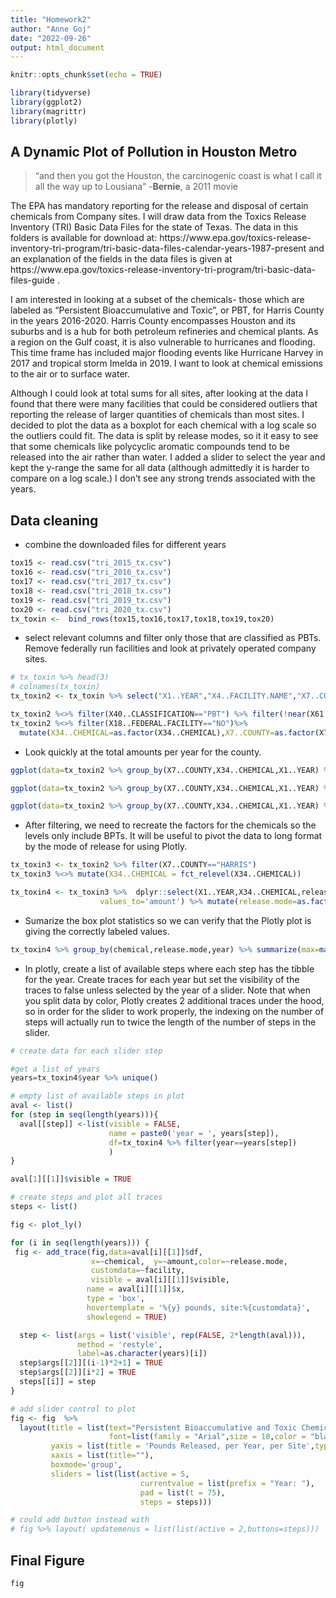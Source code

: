 ```yaml
---
title: "Homework2"
author: "Anne Goj"
date: "2022-09-26"
output: html_document
---
```


```r
knitr::opts_chunk$set(echo = TRUE)
```

```r
library(tidyverse)
library(ggplot2)
library(magrittr)
library(plotly)

```
## A Dynamic Plot of Pollution in Houston Metro

>"and then you got the Houston, the carcinogenic coast is what I call it all the way up to Lousiana"
-**Bernie**, a 2011 movie

The EPA has mandatory reporting for the release and disposal of certain chemicals from Company sites.  I will draw data from the Toxics Release Inventory (TRI) Basic Data Files for the state of Texas.  The data in this folders is available for download at: https://www.epa.gov/toxics-release-inventory-tri-program/tri-basic-data-files-calendar-years-1987-present
and an explanation of the fields in the data files is given at https://www.epa.gov/toxics-release-inventory-tri-program/tri-basic-data-files-guide .

I am interested in looking at a subset of the chemicals- those which are labeled as "Persistent Bioaccumulative and Toxic", or PBT,
for Harris County in the years 2016-2020.  Harris County encompasses Houston and its suburbs and is a hub for both petroleum refineries and chemical plants.  As a region on the Gulf coast, it is also vulnerable to hurricanes and flooding. This time frame has included major flooding events like Hurricane Harvey in 2017 and tropical storm Imelda in 2019. I want to look at chemical emissions to the air or to surface water.

Although I could look at total sums for all sites, after looking at the data I found that there were many facilities that could be considered outliers that reporting the release of larger quantities of chemicals than most sites.  I decided to plot the data as a boxplot for each chemical with a log scale so the outliers could fit.  The data is split by release modes, so it it easy to see that some chemicals like polycyclic aromatic compounds tend to be released into the air rather than water.  I added a slider to select the year and kept the y-range the same for all data (although admittedly it is harder to compare on a log scale.) I don't see any strong trends associated with the years.


## Data cleaning

- combine the downloaded files for different years
```r
tox15 <- read.csv("tri_2015_tx.csv")
tox16 <- read.csv("tri_2016_tx.csv")
tox17 <- read.csv("tri_2017_tx.csv")
tox18 <- read.csv("tri_2018_tx.csv")
tox19 <- read.csv("tri_2019_tx.csv")
tox20 <- read.csv("tri_2020_tx.csv")
tx_toxin <-  bind_rows(tox15,tox16,tox17,tox18,tox19,tox20)
```

- select relevant columns and filter only those that are classified as PBTs. Remove federally run facilities and look at privately operated company sites.
```r

# tx_toxin %>% head(3)
# colnames(tx_toxin)
tx_toxin2 <- tx_toxin %>% select("X1..YEAR","X4..FACILITY.NAME","X7..COUNTY","X13..LONGITUDE","X12..LATITUDE","X34..CHEMICAL","X40..CLASSIFICATION","X46..UNIT.OF.MEASURE","X43..CARCINOGEN","X61..ON.SITE.RELEASE.TOTAL","X36..TRI.CHEMICAL.COMPOUND.ID","X47..5.1...FUGITIVE.AIR","X48..5.2...STACK.AIR","X49..5.3...WATER"                ,"X50..5.4...UNDERGROUND","X51..5.4.1...UNDERGROUND.CL.I"  , "X52..5.4.2...UNDERGROUND.C.II.V","X20..INDUSTRY.SECTOR","X18..FEDERAL.FACILITY") %>% filter(X43..CARCINOGEN=="YES")%>% mutate(released.to.air=X47..5.1...FUGITIVE.AIR+X48..5.2...STACK.AIR) %>% mutate(released.to.water.or.well=X49..5.3...WATER       +X50..5.4...UNDERGROUND+X51..5.4.1...UNDERGROUND.CL.I+X52..5.4.2...UNDERGROUND.C.II.V)  

tx_toxin2 %<>% filter(X40..CLASSIFICATION=="PBT") %>% filter(!near(X61..ON.SITE.RELEASE.TOTAL,0.0))
tx_toxin2 %<>% filter(X18..FEDERAL.FACILITY=="NO")%>% 
  mutate(X34..CHEMICAL=as.factor(X34..CHEMICAL),X7..COUNTY=as.factor(X7..COUNTY),X20..INDUSTRY.SECTOR=as.factor(X20..INDUSTRY.SECTOR))

```
- Look quickly at the total amounts per year for the county.
```r
ggplot(data=tx_toxin2 %>% group_by(X7..COUNTY,X34..CHEMICAL,X1..YEAR) %>% summarize(totalsitereleases=sum(X61..ON.SITE.RELEASE.TOTAL)) %>% filter(X7..COUNTY== "HARRIS"))+geom_line(mapping=aes(y=totalsitereleases,x=X1..YEAR,color=X34..CHEMICAL))

ggplot(data=tx_toxin2 %>% group_by(X7..COUNTY,X34..CHEMICAL,X1..YEAR) %>% summarize(totalair=sum(released.to.air)) %>% filter(X7..COUNTY== "HARRIS"))+geom_line(mapping=aes(y=totalair,x=X1..YEAR,color=X34..CHEMICAL))

ggplot(data=tx_toxin2 %>% group_by(X7..COUNTY,X34..CHEMICAL,X1..YEAR) %>% summarize(totalwater=sum(X49..5.3...WATER)) %>% filter(X7..COUNTY== "HARRIS"))+geom_line(mapping=aes(y=totalwater,x=X1..YEAR,color=X34..CHEMICAL))

```

- After filtering, we need to recreate the factors for the chemicals so the levels only include BPTs. It will be useful to pivot the data to long format by the mode of release for using Plotly.
```r

tx_toxin3 <- tx_toxin2 %>% filter(X7..COUNTY=="HARRIS")
tx_toxin3 %<>% mutate(X34..CHEMICAL = fct_relevel(X34..CHEMICAL))

tx_toxin4 <- tx_toxin3 %>%  dplyr::select(X1..YEAR,X34..CHEMICAL,released.to.air,X49..5.3...WATER,X4..FACILITY.NAME) %>% rename(released.to.water=X49..5.3...WATER,facility=X4..FACILITY.NAME,chemical=X34..CHEMICAL,year=X1..YEAR) %>% pivot_longer(cols=c("released.to.air","released.to.water"),names_to='release.mode',
                    values_to='amount') %>% mutate(release.mode=as.factor(release.mode))
```

- Sumarize the box plot statistics so we can verify that the Plotly plot is giving the correctly labeled values.


```r
tx_toxin4 %>% group_by(chemical,release.mode,year) %>% summarize(max=max(amount),min=min(amount),median=median(amount))
```


- In plotly, create a list of available steps where each step has the tibble for the year. Create traces for each year but set the visibility of the traces to false unless selected by the year of a slider. Note that when you split data by color, Plotly creates 2 additional traces under the hood, so in order for the slider to work properly, the indexing on the number of steps will actually run to twice the length of the number of steps in the slider.  


```r
# create data for each slider step

#get a list of years
years=tx_toxin4$year %>% unique()

# empty list of available steps in plot
aval <- list()
for (step in seq(length(years))){
  aval[[step]] <-list(visible = FALSE,
                      name = paste0('year = ', years[step]),
                      df=tx_toxin4 %>% filter(year==years[step])
                      )
}

aval[1][[1]]$visible = TRUE

# create steps and plot all traces
steps <- list()

fig <- plot_ly()

for (i in seq(length(years))) {
 fig <- add_trace(fig,data=aval[i][[1]]$df,
                  x=~chemical,  y=~amount,color=~release.mode,
                  customdata=~facility,
                  visible = aval[i][[1]]$visible,
                 name = aval[i][[1]]$x, 
                 type = 'box',
                 hovertemplate = '%{y} pounds, site:%{customdata}',
                 showlegend = TRUE)

  step <- list(args = list('visible', rep(FALSE, 2*length(aval))),
               method = 'restyle',
               label=as.character(years)[i])
  step$args[[2]][(i-1)*2+1] = TRUE
  step$args[[2]][i*2] = TRUE
  steps[[i]] = step
}

# add slider control to plot
fig <- fig  %>%
  layout(title = list(text="Persistent Bioaccumulative and Toxic Chemicals, Harris County, TX",
                      font=list(family = "Arial",size = 18,color = "black")),
         yaxis = list(title = 'Pounds Released, per Year, per Site',type = "log",range=c(-6,3)),
         xaxis = list(title=""),
         boxmode='group',
         sliders = list(list(active = 5,
                             currentvalue = list(prefix = "Year: "),
                             pad = list(t = 75),
                             steps = steps)))

# could add button instead with
# fig %>% layout( updatemenus = list(list(active = 2,buttons=steps)))
```
## Final Figure
```r
fig
```






